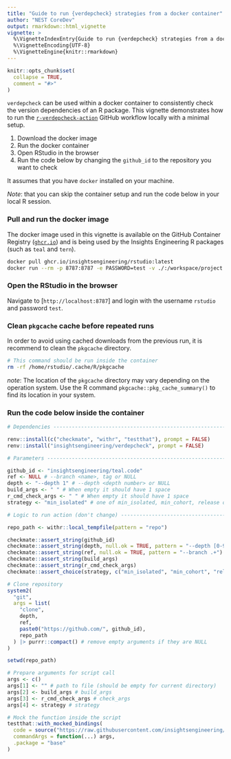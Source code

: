 ```yaml
---
title: "Guide to run {verdepcheck} strategies from a docker container"
author: "NEST CoreDev"
output: rmarkdown::html_vignette
vignette: >
  %\VignetteIndexEntry{Guide to run {verdepcheck} strategies from a docker container}
  %\VignetteEncoding{UTF-8}
  %\VignetteEngine{knitr::rmarkdown}
---
```


```r
knitr::opts_chunk$set(
  collapse = TRUE,
  comment = "#>"
)
```

`verdepcheck` can be used within a docker container to consistently check the version dependencies of an R package.
This vignette demonstrates how to run the [`r-verdepcheck-action`](https://github.com/insightsengineering/r-verdepcheck-action) GitHub workflow locally with a minimal setup.

1. Download the docker image
1. Run the docker container
1. Open RStudio in the browser
1. Run the code below by changing the `github_id` to the repository you want to check

It assumes that you have `docker` installed on your machine.

_Note_: that you can skip the container setup and run the code below in your local R session.

### Pull and run the docker image

The docker image used in this vignette is available on the GitHub Container Registry ([`ghcr.io`](https://ghcr.io)) and is being used by the Insights Engineering R packages (such as `teal` and `tern`).

```bash
docker pull ghcr.io/insightsengineering/rstudio:latest
docker run --rm -p 8787:8787 -e PASSWORD=test -v ./:/workspace/project ghcr.io/insightsengineering/rstudio
```

### Open the RStudio in the browser

Navigate to [`http://localhost:8787`] and login with the username `rstudio` and password `test`.

### Clean `pkgcache` cache before repeated runs

In order to avoid using cached downloads from the previous run, it is recommend to clean the `pkgcache` directory.

```bash
# This command should be run inside the container
rm -rf /home/rstudio/.cache/R/pkgcache
```

_note_: The location of the `pkgcache` directory may vary depending on the operation system.
Use the R command `pkgcache::pkg_cache_summary()` to find its location in your system.

### Run the code below inside the container

```r
# Dependencies -----------------------------------------------------------------

renv::install(c("checkmate", "withr", "testthat"), prompt = FALSE)
renv::install("insightsengineering/verdepcheck", prompt = FALSE)

# Parameters -------------------------------------------------------------------

github_id <- "insightsengineering/teal.code"
ref <- NULL # --branch <name>, tag or NULL
depth <- "--depth 1" # --depth <depth number> or NULL
build_args <- " " # When empty it should have 1 space
r_cmd_check_args <- " " # When empty it should have 1 space
strategy <- "min_isolated" # one of min_isolated, min_cohort, release or max

# Logic to run action (don't change) -------------------------------------------

repo_path <- withr::local_tempfile(pattern = "repo")

checkmate::assert_string(github_id)
checkmate::assert_string(depth, null.ok = TRUE, pattern = "--depth [0-9]+")
checkmate::assert_string(ref, null.ok = TRUE, pattern = "--branch .+")
checkmate::assert_string(build_args)
checkmate::assert_string(r_cmd_check_args)
checkmate::assert_choice(strategy, c("min_isolated", "min_cohort", "release", "max"))

# Clone repository
system2(
  "git",
  args = list(
    "clone",
    depth,
    ref,
    paste0("https://github.com/", github_id),
    repo_path
  ) |> purrr::compact() # remove empty arguments if they are NULL
)

setwd(repo_path)

# Prepare arguments for script call
args <- c()
args[1] <- "" # path to file (should be empty for current directory)
args[2] <- build_args # build_args
args[3] <- r_cmd_check_args # check_args
args[4] <- strategy # strategy

# Mock the function inside the script
testthat::with_mocked_bindings(
  code = source("https://raw.githubusercontent.com/insightsengineering/r-verdepcheck-action/main/script.R"),
  commandArgs = function(...) args,
  .package = "base"
)
```

